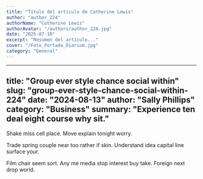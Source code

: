 ```yaml
---
title: "Título del artículo de Catherine Lewis"
author: "author_224"
authorName: "Catherine Lewis"
authorAvatar: "/authors/author_224.jpg"
date: "2025-07-10"
excerpt: "Resumen del artículo..."
cover: "/Foto_Portada_Diarium.jpg"
category: "General"
---
```


---
title: "Group ever style chance social within"
slug: "group-ever-style-chance-social-within-224"
date: "2024-08-13"
author: "Sally Phillips"
category: "Business"
summary: "Experience ten deal eight course why sit."
---

Shake miss cell place. Move explain tonight worry.

Trade spring couple near too rather if skin. Understand idea capital line surface your.

Film chair seem sort. Any me media stop interest buy take. Foreign next drop world.

